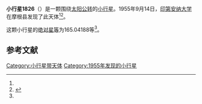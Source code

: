 {{Infobox planet
| bgcolour = #FFFFC0
| name = 1826 Miller
| symbol = 
| image = 
| caption = 
| discovery = yes
| discovery_ref = 
| discoverer = [[印第安纳大学|印第安纳大学]]
| discovery_site = [[摩根县|摩根县]] 
| discovered = 1955年9月14日
| designations = yes
| mp_name = 
| named_after = 
| alt_names = 1955 RC1/ 1929 RV / 1940 WF / 1950 TD2 / 1952 BL1 / 1962 AA / 1971 TU2
| mp_category = [[主带小行星|主带小行星]]
| orbit_ref = <ref name="a">[http://ssd.jpl.nasa.gov/sbdb.cgi?sstr=1826 1826 Miller] {{Wayback|url=http://ssd.jpl.nasa.gov/sbdb.cgi?sstr=1826 |date=20110611081718 }}，小行星數據庫瀏覽器（JPL Small-Body Database Browser）－[[美国国家航空航天局|美国国家航空航天局]]喷气推进实验室</ref>
| epoch = 2456400.5 (2013年4月18日更新)
| aphelion = {{convert|3.2467414|AU|km|3|abbr=on|lk=out}}
| perihelion = {{convert|2.7438156|AU|km|3|abbr=on}}
| semimajor = {{convert|2.9952785|AU|km|3|abbr=on}}
| eccentricity = 0.0839531
| period = 1893.451687 [[日|日]]<br />5.18[[儒略年|儒略年]]
| avg_speed = 
| inclination = 9.23532
| asc_node = 274.28816
| mean_anomaly = 
| arg_peri = 165.04188
| satellites = 
| physical_characteristics = yes
| dimensions = 
| mass = 
| density = 
| surface_grav = 
| escape_velocity = 
| sidereal_day = 
| axial_tilt = 
| pole_ecliptic_lat = 
| pole_ecliptic_lon = 
| albedo = 
| temperatures= 
| temp_name1 = 
| mean_temp_1 = 
| max_temp_1 = 
| temp_name2 = 
| max_temp_2 = 
| spectral_type = 
| abs_magnitude = 165.04188
}}

'''小行星1826'''（{{lang-en|1826 Miller}}）是一颗围绕[[太阳|太阳]][[公转|公转]]的[[小行星|小行星]]。1955年9月14日，[[印第安纳大学|印第安纳大学]]在摩根县发现了此天体<ref name="a" /><ref>{{cite news|title=小行星列表|url=http://cfa-www.harvard.edu/iau/lists/NumberedMPs.txt|accessdate=2013-07-08|newspaper=哈佛大学|archive-date=2008-05-17|archive-url=https://web.archive.org/web/20080517010638/http://cfa-www.harvard.edu/iau/lists/NumberedMPs.txt|dead-url=no}}</ref>。

这颗小行星的[[绝对星等|绝对星等]]为165.04188等<ref name="a" />。

==参考文献==
{{reflist}}
{{Minor Planet Number|[[小行星1825|小行星1825]]|[[小行星1827|小行星1827]]}}

{{小天体}}

[[Category:小行星带天体|Category:小行星带天体]]
[[Category:1955年发现的小行星|Category:1955年发现的小行星]]

{{asteroid-stub}}